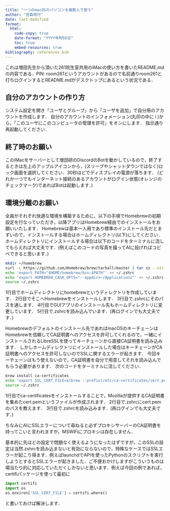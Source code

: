 ```yaml
---
title: "一つのmacOSのパソコンを複数人で使う"
author: "宮森祥行"
date: last-modified
format:
  html:
    code-copy: true
    date-format: "YYYY年M月D日"
    toc: true
    embed-resources: true
bibliography: references.bib
---
```


これは増田先生から頂いた261院生室共用のiMacの使い方を書いたREADME.mdの内容である．PIN: room261というアカウントがあるので名前通りroom261と打ちログインするとREADME.mdがデスクトップにあるという状況である．

## 自分のアカウントの作り方

システム設定を開き「ユーザとグループ」から「ユーザを追加」で自分用のアカウントを作成します．
自分のアカウントのインフォメーション(丸印の中に i )から，「このユーザにこのコンピュータの管理を許可」をオンにします．
指示通り再起動してください．


## 終了時のお願い

このiMacをサーバーとして増田研のDiscordのBotを動かしているので，終了するときは左上のアップルアイコンから，(スリープやシャットダウンではなく)ロック画面を選択してください．30秒ほどでディスプレイの電源が落ちます．
(どれか一つでもインターネット接続のあるアカウントがログイン状態(オレンジのチェックマーク)であればBotは起動します．)


## 環境分離のお願い

全員がそれぞれ快適な環境を構築するために、以下の手順でHomebrewの初期設定を行なっていただき，以降アプリはHomebrew経由でのインストールをお願いいたします．
Homebrewは基本一人用であり標準のインストール先だとまずいので，インストールする場合はホームディレクトリ(以下)にしてください．ホームディレクトリにインストールする場合は以下のコードをターミナルに流してもらえれば大丈夫です．(例えばこのコードの写真を撮ってAIに投げればコピペできると思います．)
```zsh
mkdir ~/homebrew
curl -L https://github.com/Homebrew/brew/tarball/master | tar xz --strip 1 -C ~/homebrew
echo 'export PATH="$HOME/homebrew/bin:$PATH"' >> ~/.zshrc
echo 'export HOMEBREW_CASK_OPTS="--appdir=~/Applications"' >> ~/.zshrc
source ~/.zshrc
```
1行目でホームディレクトリにhomebrewというディレクトリを作成しています．
2行目でそこへHomebrewをインストールします．
3行目で.zshrcにそのパスを通します．
4行目でGUIアプリのインストール先もホームディレクトリに変更しています．
5行目で.zshrcを読み込んでいます．(再ログインでも大丈夫です．)


Homebrewのデフォルトのインストール先であればmacOSのキーチェーンはHomebrewを信頼してCA証明書へのアクセスを許可してくれるので，一緒にインストールされるLibreSSLを使ってキーチェーンから直接CA証明書を読み込みます．
しかしホームディレクトリにインストールした場合はキーチェーンがCA証明書へのアクセスを許可しないのでSSLに関するエラーが起きます．
今回キーチェーンはもう使えないので，CA証明書を自分で用意してそれを読み込んでもらう必要があります．
次のコードをターミナルに流してください．
```zsh
brew install ca-certificates
echo 'export SSL_CERT_FILE=$(brew --prefix)/etc/ca-certificates/cert.pem' >> ~/.zshrc
source ~/.zshrc
```
1行目でca-certificatesをインストールすることで，Mozillaが提供するCA証明書を集めたcert.pemというファイルが作成されます．
2行目で.zshrcにcert.pemのパスを教えます．
3行目で.zshrcを読み込みます．(再ログインでも大丈夫です．)

::: callout-warning
ちなみにAIにSSLエラーについて尋ねると必ずプロキシサーバーのCA証明書を持ってこいと言われますが，MSWiFiにプロキシは存在しません．
:::

基本的に先ほどの設定で問題なく使えるようになったはずですが，このSSLの設定は当然.zshrcを読み込まないと有効にならないので，特殊なケースではSSLエラーが起こり得ます．例えばlaunchdでAPIを使ったPythonのスクリプトを実行しようとするとSSLエラーが起きました．ご不便おかけしますがこういうものは場当たり的に対応していただくしかないと思います．例えば今回の例であれば，certifiパッケージを使って最初に
```python
import certifi
import os
os.environ['SSL_CERT_FILE'] = certifi.where()
```
と書いておけば解決します．